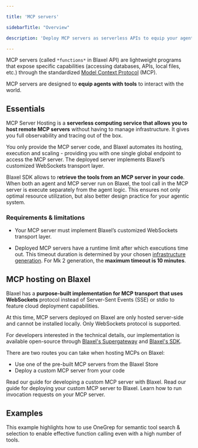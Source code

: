 ```yaml
---

title: 'MCP servers'

sidebarTitle: "Overview"

description: 'Deploy MCP servers as serverless APIs to equip your agents with tools.'

---
```


MCP servers (called `*functions*` in Blaxel API) are lightweight programs that expose specific capabilities (accessing databases, APIs, local files, etc.) through the standardized [Model Context Protocol](https://modelcontextprotocol.io/introduction) (MCP). 

MCP servers are designed to **equip agents with tools** to interact with the world. 

## Essentials

MCP Server Hosting is a **serverless computing service that allows you to host remote MCP servers** without having to manage infrastructure. It gives you full observability and tracing out of the box.

You only provide the MCP server code, and Blaxel automates its hosting, execution and scaling - providing you with one single global endpoint to access the MCP server. The deployed server implements Blaxel’s customized WebSockets transport layer.

Blaxel SDK allows to r**etrieve the tools from an MCP server in your code**. When both an agent and MCP server run on Blaxel, the tool call in the MCP server is execute separately from the agent logic. This ensures not only optimal resource utilization, but also better design practice for your agentic system.

### Requirements & limitations

- Your MCP server must implement Blaxel’s customized WebSockets transport layer.

- Deployed MCP servers have a runtime limit after which executions time out. This timeout duration is determined by your chosen [infrastructure generation](../Infrastructure/Gens). For Mk 2 generation, the **maximum timeout is 10 minutes**.

## MCP hosting on Blaxel

Blaxel has a **purpose-built implementation for MCP transport** **that uses WebSockets** protocol instead of Server-Sent Events (SSE) or stdio to feature cloud deployment capabilities.

At this time, MCP servers deployed on Blaxel are only hosted server-side and cannot be installed locally. Only WebSockets protocol is supported.

<Info>For developers interested in the technical details, our implementation is available open-source through [Blaxel's Supergateway](https://github.com/blaxel-ai/supergateway) and [Blaxel's SDK](https://github.com/blaxel-ai/toolkit/blob/main/sdk-ts/src/functions/mcp.ts).</Info>

There are two routes you can take when hosting MCPs on Blaxel:

- Use one of the pre-built MCP servers from the Blaxel Store
- Deploy a custom MCP server from your code

<Card title="Developing an MCP server" icon="code" href="/Functions/Create-MCP-server">
Read our guide for developing a custom MCP server with Blaxel.
</Card>

<Card title="Host an MCP server on Blaxel" icon="rocket" href="/Functions/Deploy-a-function">
Read our guide for deploying your custom MCP server to Blaxel.
</Card>

<Card title="Connect to an MCP server" icon="bolt" href="/Functions/Invoke-functions">
Learn how to run invocation requests on your MCP server. 
</Card>

## Examples

<Card title="Implement semantic tool search" icon="screwdriver-wrench" href="/Functions/Integrate-in-apps/OneGrep">
This example highlights how to use OneGrep for semantic tool search & selection to enable effective function calling even with a high number of tools.
</Card>